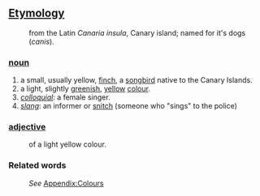 ==[[Etymology]]==
:from the Latin ''Canaria insula'', Canary island; named for it's dogs (''canis'').
===[[noun]]===
#a small, usually yellow, [[finch]], a [[songbird]] native to the Canary Islands. 
#a light, slightly [[green]]ish, [[yellow]] [[colour]].
#''[[colloquial]]'': a female singer.
#''[[slang]]'': an informer or [[snitch]] (someone who "sings" to the police)
===[[adjective]]===
:of a light yellow colour.
===Related words===
:''See'' [[Wiktionary_Appendix:Colours|Appendix:Colours]]
